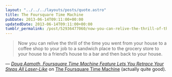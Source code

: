 ```yaml
---
layout: "../../../layouts/posts/quote.astro"
title: The Foursquare Time Machine
pubDate: 2013-06-14T09:11:00+00:00
updatedDate: 2013-06-14T09:11:00+00:00
tumblr_permalink: /post/52936477060/now-you-can-relive-the-thrill-of-the-time-you-went
---
```


> Now you can relive the thrill of the time you went from your house to a coffee shop to your job to a sandwich place to the grocery store to your house to a friend’s house to a bar and then back to your house.

— <cite>[Doug Aamoth, _Foursquare Time Machine Feature Lets You Retrace Your Steps All Laser-Like_](http://techland.time.com/2013/06/13/foursquare-time-machine-feature-lets-you-retrace-your-steps-all-laser-like/)</cite> on <a href="https://foursquare.com/timemachine">The Foursquare Time Machine</a> (actually quite good).
